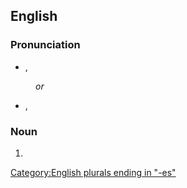 ==English==

===Pronunciation===
* {{enPR|ănsĕsʹtrəsĭz}}, {{IPA|/ænˈsɛstɹəsɪz/|lang=en}}
: ''or''
* {{enPR|ănsĕsʹtrĭsĭz}}, {{IPA|/ænˈsɛstɹɪsɪz/|lang=en}}

===Noun===
{{head|en|noun form}}

# {{plural of|ancestress|lang=en}}

[[Category:English plurals ending in "-es"]]